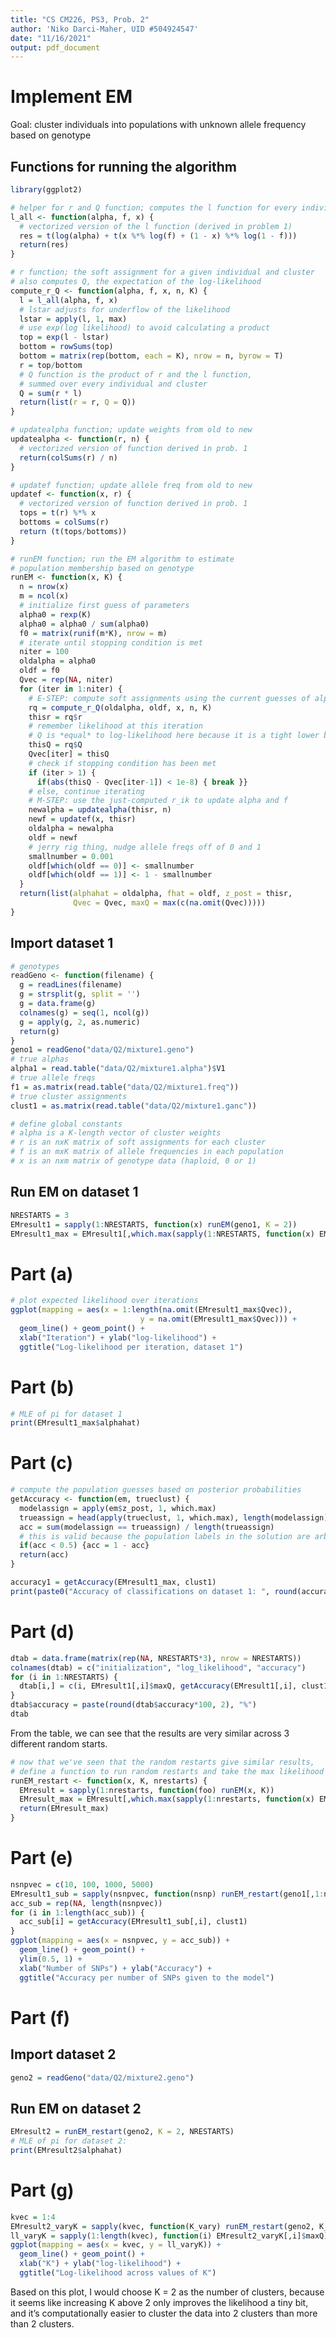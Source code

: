 ```yaml
---
title: "CS CM226, PS3, Prob. 2"
author: 'Niko Darci-Maher, UID #504924547'
date: "11/16/2021"
output: pdf_document
---
```


# Implement EM
Goal: cluster individuals into populations with unknown allele frequency based on genotype

## Functions for running the algorithm

```r
library(ggplot2)

# helper for r and Q function; computes the l function for every individual and cluster
l_all <- function(alpha, f, x) {
  # vectorized version of the l function (derived in problem 1)
  res = t(log(alpha) + t(x %*% log(f) + (1 - x) %*% log(1 - f)))
  return(res)
}

# r function; the soft assignment for a given individual and cluster
# also computes Q, the expectation of the log-likelihood
compute_r_Q <- function(alpha, f, x, n, K) {
  l = l_all(alpha, f, x)
  # lstar adjusts for underflow of the likelihood
  lstar = apply(l, 1, max)
  # use exp(log likelihood) to avoid calculating a product
  top = exp(l - lstar)
  bottom = rowSums(top)
  bottom = matrix(rep(bottom, each = K), nrow = n, byrow = T)
  r = top/bottom
  # Q function is the product of r and the l function, 
  # summed over every individual and cluster
  Q = sum(r * l)
  return(list(r = r, Q = Q))
}

# updatealpha function; update weights from old to new
updatealpha <- function(r, n) {
  # vectorized version of function derived in prob. 1
  return(colSums(r) / n)
}

# updatef function; update allele freq from old to new
updatef <- function(x, r) {
  # vectorized version of function derived in prob. 1
  tops = t(r) %*% x
  bottoms = colSums(r)
  return (t(tops/bottoms))
}

# runEM function; run the EM algorithm to estimate 
# population membership based on genotype
runEM <- function(x, K) {
  n = nrow(x)
  m = ncol(x)
  # initialize first guess of parameters
  alpha0 = rexp(K)
  alpha0 = alpha0 / sum(alpha0)
  f0 = matrix(runif(m*K), nrow = m)
  # iterate until stopping condition is met
  niter = 100
  oldalpha = alpha0
  oldf = f0
  Qvec = rep(NA, niter)
  for (iter in 1:niter) {
    # E-STEP: compute soft assignments using the current guesses of alpha and f
    rq = compute_r_Q(oldalpha, oldf, x, n, K)
    thisr = rq$r
    # remember likelihood at this iteration 
    # Q is *equal* to log-likelihood here because it is a tight lower bound
    thisQ = rq$Q
    Qvec[iter] = thisQ
    # check if stopping condition has been met
    if (iter > 1) {
      if(abs(thisQ - Qvec[iter-1]) < 1e-8) { break }}
    # else, continue iterating
    # M-STEP: use the just-computed r_ik to update alpha and f
    newalpha = updatealpha(thisr, n)
    newf = updatef(x, thisr)
    oldalpha = newalpha
    oldf = newf
    # jerry rig thing, nudge allele freqs off of 0 and 1
    smallnumber = 0.001
    oldf[which(oldf == 0)] <- smallnumber
    oldf[which(oldf == 1)] <- 1 - smallnumber
  }
  return(list(alphahat = oldalpha, fhat = oldf, z_post = thisr, 
              Qvec = Qvec, maxQ = max(c(na.omit(Qvec)))))
}
```

## Import dataset 1

```r
# genotypes
readGeno <- function(filename) {
  g = readLines(filename)
  g = strsplit(g, split = '')
  g = data.frame(g)
  colnames(g) = seq(1, ncol(g))
  g = apply(g, 2, as.numeric)
  return(g)
}
geno1 = readGeno("data/Q2/mixture1.geno")
# true alphas
alpha1 = read.table("data/Q2/mixture1.alpha")$V1
# true allele freqs
f1 = as.matrix(read.table("data/Q2/mixture1.freq"))
# true cluster assignments
clust1 = as.matrix(read.table("data/Q2/mixture1.ganc"))

# define global constants
# alpha is a K-length vector of cluster weights
# r is an nxK matrix of soft assignments for each cluster
# f is an mxK matrix of allele frequencies in each population
# x is an nxm matrix of genotype data (haploid, 0 or 1)
```

## Run EM on dataset 1

```r
NRESTARTS = 3
EMresult1 = sapply(1:NRESTARTS, function(x) runEM(geno1, K = 2))
EMresult1_max = EMresult1[,which.max(sapply(1:NRESTARTS, function(x) EMresult1[,x]$maxQ))]
```

# Part (a)

```r
# plot expected likelihood over iterations
ggplot(mapping = aes(x = 1:length(na.omit(EMresult1_max$Qvec)), 
                             y = na.omit(EMresult1_max$Qvec))) + 
  geom_line() + geom_point() +
  xlab("Iteration") + ylab("log-likelihood") + 
  ggtitle("Log-likelihood per iteration, dataset 1")
```

# Part (b)

```r
# MLE of pi for dataset 1
print(EMresult1_max$alphahat)
```

# Part (c)

```r
# compute the population guesses based on posterior probabilities
getAccuracy <- function(em, trueclust) {
  modelassign = apply(em$z_post, 1, which.max)
  trueassign = head(apply(trueclust, 1, which.max), length(modelassign))
  acc = sum(modelassign == trueassign) / length(trueassign)
  # this is valid because the population labels in the solution are arbitrary:
  if(acc < 0.5) {acc = 1 - acc}
  return(acc)
}

accuracy1 = getAccuracy(EMresult1_max, clust1)
print(paste0("Accuracy of classifications on dataset 1: ", round(accuracy1*100, 2), "%"))

```

# Part (d)

```r
dtab = data.frame(matrix(rep(NA, NRESTARTS*3), nrow = NRESTARTS))
colnames(dtab) = c("initialization", "log_likelihood", "accuracy")
for (i in 1:NRESTARTS) {
  dtab[i,] = c(i, EMresult1[,i]$maxQ, getAccuracy(EMresult1[,i], clust1))
}
dtab$accuracy = paste(round(dtab$accuracy*100, 2), "%")
dtab
```

From the table, we can see that the results are very similar across 3 different random starts.

```r
# now that we've seen that the random restarts give similar results,
# define a function to run random restarts and take the max likelihood
runEM_restart <- function(x, K, nrestarts) {
  EMresult = sapply(1:nrestarts, function(foo) runEM(x, K))
  EMresult_max = EMresult[,which.max(sapply(1:nrestarts, function(x) EMresult[,x]$maxQ))]
  return(EMresult_max)
}
```

# Part (e)

```r
nsnpvec = c(10, 100, 1000, 5000)
EMresult1_sub = sapply(nsnpvec, function(nsnp) runEM_restart(geno1[,1:nsnp], K = 2, NRESTARTS))
acc_sub = rep(NA, length(nsnpvec))
for (i in 1:length(acc_sub)) {
  acc_sub[i] = getAccuracy(EMresult1_sub[,i], clust1)
}
ggplot(mapping = aes(x = nsnpvec, y = acc_sub)) + 
  geom_line() + geom_point() + 
  ylim(0.5, 1) +
  xlab("Number of SNPs") + ylab("Accuracy") +
  ggtitle("Accuracy per number of SNPs given to the model")
```

# Part (f)

## Import dataset 2

```r
geno2 = readGeno("data/Q2/mixture2.geno")
```

## Run EM on dataset 2

```r
EMresult2 = runEM_restart(geno2, K = 2, NRESTARTS)
# MLE of pi for dataset 2:
print(EMresult2$alphahat)
```

# Part (g)

```r
kvec = 1:4
EMresult2_varyK = sapply(kvec, function(K_vary) runEM_restart(geno2, K_vary, NRESTARTS))
ll_varyK = sapply(1:length(kvec), function(i) EMresult2_varyK[,i]$maxQ)
ggplot(mapping = aes(x = kvec, y = ll_varyK)) + 
  geom_line() + geom_point() +
  xlab("K") + ylab("log-likelihood") + 
  ggtitle("Log-likelihood across values of K")
```

Based on this plot, I would choose K = 2 as the number of clusters, because it seems like increasing K above 2 only improves the likelihood a tiny bit, and it's computationally easier to cluster the data into 2 clusters than more than 2 clusters. 



